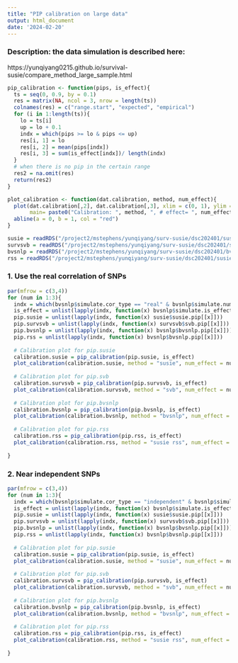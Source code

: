 ```yaml
---
title: "PIP calibration on large data"
output: html_document
date: '2024-02-20'
---
```


### Description: the data simulation is described here:

https://yunqiyang0215.github.io/survival-susie/compare_method_large_sample.html

```r
pip_calibration <- function(pips, is_effect){
  ts = seq(0, 0.9, by = 0.1)
  res = matrix(NA, ncol = 3, nrow = length(ts))
  colnames(res) = c("range.start", "expected", "empirical")
  for (i in 1:length(ts)){
    lo = ts[i]
    up = lo + 0.1
    indx = which(pips >= lo & pips <= up)
    res[i, 1] = lo
    res[i, 2] = mean(pips[indx])
    res[i, 3] = sum(is_effect[indx])/ length(indx)
  }
  # when there is no pip in the certain range
  res2 = na.omit(res)
  return(res2)
}

plot_calibration <- function(dat.calibration, method, num_effect){
  plot(dat.calibration[,2], dat.calibration[,3], xlim = c(0, 1), ylim = c(0, 1),
       main= paste0("Calibration: ", method, ", # effect= ", num_effect), xlab="Expected", ylab="Observed")
  abline(a = 0, b = 1, col = "red")
}
```

```r
susie = readRDS("/project2/mstephens/yunqiyang/surv-susie/dsc202401/susie.rds")
survsvb = readRDS("/project2/mstephens/yunqiyang/surv-susie/dsc202401/survsvb.rds")
bvsnlp = readRDS("/project2/mstephens/yunqiyang/surv-susie/dsc202401/bvsnlp.rds")
rss = readRDS("/project2/mstephens/yunqiyang/surv-susie/dsc202401/susie_rss.rds")
```


### 1. Use the real correlation of SNPs

```r
par(mfrow = c(3,4))
for (num in 1:3){
  indx = which(bvsnlp$simulate.cor_type == "real" & bvsnlp$simulate.num_effect == num)
  is_effect = unlist(lapply(indx, function(x) bvsnlp$simulate.is_effect[[x]]))
  pip.susie = unlist(lapply(indx, function(x) susie$susie.pip[[x]]))
  pip.survsvb = unlist(lapply(indx, function(x) survsvb$svb.pip[[x]]))
  pip.bvsnlp = unlist(lapply(indx, function(x) bvsnlp$bvsnlp.pip[[x]]))
  pip.rss = unlist(lapply(indx, function(x) bvsnlp$bvsnlp.pip[[x]]))
  
  # Calibration plot for pip.susie
  calibration.susie = pip_calibration(pip.susie, is_effect)
  plot_calibration(calibration.susie, method = "susie", num_effect = num)
  
  # Calibration plot for pip.svb
  calibration.survsvb = pip_calibration(pip.survsvb, is_effect)
  plot_calibration(calibration.survsvb, method = "svb", num_effect = num)
  
  # Calibration plot for pip.bvsnlp
  calibration.bvsnlp = pip_calibration(pip.bvsnlp, is_effect)
  plot_calibration(calibration.bvsnlp, method = "bvsnlp", num_effect = num)
  
  # Calibration plot for pip.rss
  calibration.rss = pip_calibration(pip.rss, is_effect)
  plot_calibration(calibration.rss, method = "susie rss", num_effect = num)
  
}

```


### 2. Near independent SNPs

```r
par(mfrow = c(3,4))
for (num in 1:3){
  indx = which(bvsnlp$simulate.cor_type == "independent" & bvsnlp$simulate.num_effect == num)
  is_effect = unlist(lapply(indx, function(x) bvsnlp$simulate.is_effect[[x]]))
  pip.susie = unlist(lapply(indx, function(x) susie$susie.pip[[x]]))
  pip.survsvb = unlist(lapply(indx, function(x) survsvb$svb.pip[[x]]))
  pip.bvsnlp = unlist(lapply(indx, function(x) bvsnlp$bvsnlp.pip[[x]]))
  pip.rss = unlist(lapply(indx, function(x) bvsnlp$bvsnlp.pip[[x]]))
  
  # Calibration plot for pip.susie
  calibration.susie = pip_calibration(pip.susie, is_effect)
  plot_calibration(calibration.susie, method = "susie", num_effect = num)
  
  # Calibration plot for pip.svb
  calibration.survsvb = pip_calibration(pip.survsvb, is_effect)
  plot_calibration(calibration.survsvb, method = "svb", num_effect = num)
  
  # Calibration plot for pip.bvsnlp
  calibration.bvsnlp = pip_calibration(pip.bvsnlp, is_effect)
  plot_calibration(calibration.bvsnlp, method = "bvsnlp", num_effect = num)
  
  # Calibration plot for pip.rss
  calibration.rss = pip_calibration(pip.rss, is_effect)
  plot_calibration(calibration.rss, method = "susie rss", num_effect = num)
  
}

```
